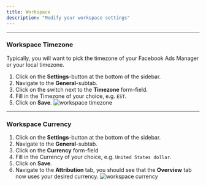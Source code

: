 ```yaml
---
title: Workspace
description: "Modify your workspace settings"
---
```


---

### Workspace Timezone

<Accordion title="How to modify your Workspace Timezone" icon="globe"> 

<Note> Typically, you will want to pick the timezone of your Facebook Ads Manager or your local timezone. </Note>

1. Click on the **Settings**-button at the bottom of the sidebar.
2. Navigate to the **General**-subtab.
3. Click on the switch next to the **Timezone** form-field.
4. Fill in the Timezone of your choice, e.g. `EST`.
5. Click on **Save**.
![workspace timezone](../images/settings/workspace/workspace-timezone.png)
</Accordion>

---

### Workspace Currency

<Accordion title="How to modify your Workspace Currency" icon="dollar-sign" >


1. Click on the **Settings**-button at the bottom of the sidebar.
2. Navigate to the **General**-subtab.
3. Click on the **Currency** form-field
4. Fill in the Currency of your choice, e.g. `United States dollar`.
5. Click on **Save**.
6. Navigate to the **Attribution** tab, you should see that the **Overview** tab now uses your desired currency.
![workspace currency](../images/settings/workspace/workspace-currency.png)

</Accordion>
